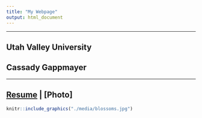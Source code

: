 ```yaml
---
title: "My Webpage"
output: html_document
---
```

___

## Utah Valley University

## **Cassady Gappmayer**
___

## [Resume](https://casgap.github.io/about-me/Resume.pdf) | [Photo]

```r
knitr::include_graphics("./media/blossoms.jpg")
```

